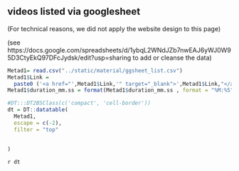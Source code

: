 

## videos listed via googlesheet 

(For technical reasons, we did not apply the website design to this page)

(see https://docs.google.com/spreadsheets/d/1ybqL2WNdJZb7nwEAJ6yWJ0W95D3CtyEkQ97DFcJydsk/edit?usp=sharing to add or cleanse the data)

```r
Metad1= read.csv("../static/material/ggsheet_list.csv")
Metad1$Link = 
  paste0 ('<a href="',Metad1$Link,'" target="_blank">',Metad1$Link,"</a>")
Metad1$duration_mm.ss = format(Metad1$duration_mm.ss , format = "%M:%S")

#DT:::DT2BSClass(c('compact', 'cell-border'))
dt = DT::datatable(
  Metad1,
  escape = c(-2),
  filter = "top"
  
  
)


```

`r dt `